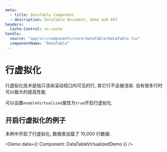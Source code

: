 ```yaml
---
meta:
  - title: DataTable Component
  - description: DataTable document, demo and API
headers:
  Cache-Control: no-cache
handle:
  source: "app/src/components/core/dataTable/DataTable.tsx"
  componentName: "DataTable"
---
```



# 行虚拟化

行虚拟化技术是指只渲染滚动视口内可见的行, 其它行不会被渲染. 当有很多行时可以极大的提高性能.

可以设置`enableVirtualized`属性为`true`开启行虚拟化.

## 开启行虚拟化的例子

本例中开启了行虚拟化, 数据表加载了 10,000 行数据.

<Demo data={{ Component: DataTableVirtualizedDemo }} />
